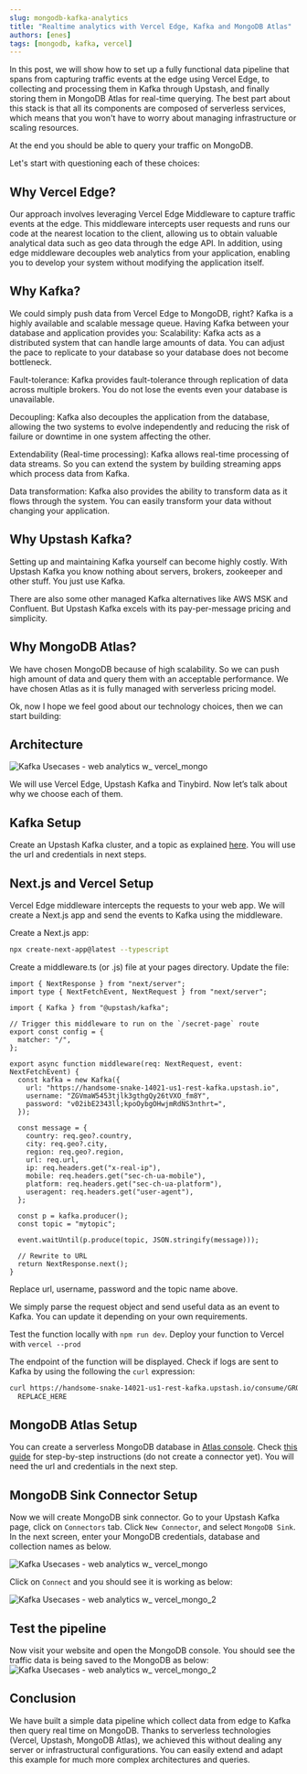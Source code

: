 ```yaml
---
slug: mongodb-kafka-analytics
title: "Realtime analytics with Vercel Edge, Kafka and MongoDB Atlas"
authors: [enes]
tags: [mongodb, kafka, vercel]
---
```


In this post, we will show how to set up a fully functional data pipeline that spans from capturing traffic events at the edge using Vercel Edge, to collecting and processing them in Kafka through Upstash, and finally storing them in MongoDB Atlas for real-time querying. The best part about this stack is that all its components are composed of serverless services, which means that you won't have to worry about managing infrastructure or scaling resources.

At the end you should be able to query your traffic on MongoDB.

Let's start with questioning each of these choices:

## Why Vercel Edge?

Our approach involves leveraging Vercel Edge Middleware to capture traffic events at the edge. This middleware intercepts user requests and runs our code at the nearest location to the client, allowing us to obtain valuable analytical data such as geo data through the edge API. In addition, using edge middleware decouples web analytics from your application, enabling you to develop your system without modifying the application itself.

## Why Kafka?

We could simply push data from Vercel Edge to MongoDB, right? Kafka is a highly available and scalable message queue. Having Kafka between your database and application provides you:
Scalability: Kafka acts as a distributed system that can handle large amounts of data. You can adjust the pace to replicate to your database so your database does not become bottleneck.

Fault-tolerance: Kafka provides fault-tolerance through replication of data across multiple brokers. You do not lose the events even your database is unavailable.

Decoupling: Kafka also decouples the application from the database, allowing the two systems to evolve independently and reducing the risk of failure or downtime in one system affecting the other.

Extendability (Real-time processing): Kafka allows real-time processing of data streams. So you can extend the system by building streaming apps which process data from Kafka.

Data transformation: Kafka also provides the ability to transform data as it flows through the system. You can easily transform your data without changing your application.

## Why Upstash Kafka?

Setting up and maintaining Kafka yourself can become highly costly. With Upstash Kafka you know nothing about servers, brokers, zookeeper and other stuff. You just use Kafka.

There are also some other managed Kafka alternatives like AWS MSK and Confluent. But Upstash Kafka excels with its pay-per-message pricing and simplicity.

## Why MongoDB Atlas?

We have chosen MongoDB because of high scalability. So we can push high amount of data and query them with an acceptable performance. We have chosen Atlas as it is fully managed with serverless pricing model.

Ok, now I hope we feel good about our technology choices, then we can start building:

## Architecture

![Kafka Usecases - web analytics w_ vercel_mongo](/blog/vercel-edge-mongodb/arch.png)

We will use Vercel Edge, Upstash Kafka and Tinybird. Now let’s talk about why we choose each of them.

## Kafka Setup

Create an Upstash Kafka cluster, and a topic as explained [here](/docs/kafka). You will use the url and credentials in next steps.

## Next.js and Vercel Setup

Vercel Edge middleware intercepts the requests to your web app. We will create a Next.js app and send the events to Kafka using the middleware.

Create a Next.js app:

```bash
npx create-next-app@latest --typescript
```

Create a middleware.ts (or .js) file at your pages directory. Update the file:

```tsx
import { NextResponse } from "next/server";
import type { NextFetchEvent, NextRequest } from "next/server";

import { Kafka } from "@upstash/kafka";

// Trigger this middleware to run on the `/secret-page` route
export const config = {
  matcher: "/",
};

export async function middleware(req: NextRequest, event: NextFetchEvent) {
  const kafka = new Kafka({
    url: "https://handsome-snake-14021-us1-rest-kafka.upstash.io",
    username: "ZGVmaW5453tjlk3gthgQy26tVXO_fm8Y",
    password: "v02ibE2343ll;kpoOybgOHwjmRdNS3nthrt=",
  });

  const message = {
    country: req.geo?.country,
    city: req.geo?.city,
    region: req.geo?.region,
    url: req.url,
    ip: req.headers.get("x-real-ip"),
    mobile: req.headers.get("sec-ch-ua-mobile"),
    platform: req.headers.get("sec-ch-ua-platform"),
    useragent: req.headers.get("user-agent"),
  };

  const p = kafka.producer();
  const topic = "mytopic";

  event.waitUntil(p.produce(topic, JSON.stringify(message)));

  // Rewrite to URL
  return NextResponse.next();
}
```

Replace url, username, password and the topic name above.

We simply parse the request object and send useful data as an event to Kafka. You can update it depending on your own requirements.

Test the function locally with `npm run dev`. Deploy your function to Vercel with `vercel --prod`

The endpoint of the function will be displayed. Check if logs are sent to Kafka by using the following the `curl` expression:

```bash
curl https://handsome-snake-14021-us1-rest-kafka.upstash.io/consume/GROUP_NAME/GROUP_INSTANCE_NAME/mytopic -H "Kafka-Auto-Offset-Reset: earliest" -u \
  REPLACE_HERE
```

## MongoDB Atlas Setup

You can create a serverless MongoDB database in [Atlas console](https://cloud.mongodb.com/). Check [this guide](/docs/kafka/connect#create-a-mongodb-database) for step-by-step instructions (do not create a connector yet). You will need the url and credentials in the next step.

## MongoDB Sink Connector Setup

Now we will create MongoDB sink connector. Go to your Upstash Kafka page, click on `Connectors` tab. Click `New Connector`, and select `MongoDB Sink`. In the next screen, enter your MongoDB credentials, database and collection names as below.

![Kafka Usecases - web analytics w_ vercel_mongo](/blog/vercel-edge-mongodb/con1.png)

Click on `Connect` and you should see it is working as below:

![Kafka Usecases - web analytics w_ vercel_mongo_2](/blog/vercel-edge-mongodb/con3.png)

## Test the pipeline

Now visit your website and open the MongoDB console. You should see the traffic data is being saved to the MongoDB as below:
![Kafka Usecases - web analytics w_ vercel_mongo_2](/blog/vercel-edge-mongodb/mongodb.png)

## Conclusion

We have built a simple data pipeline which collect data from edge to Kafka then query real time on MongoDB. Thanks to serverless technologies (Vercel, Upstash, MongoDB Atlas), we achieved this without dealing any server or infrastructural configurations. You can easily extend and adapt this example for much more complex architectures and queries.
